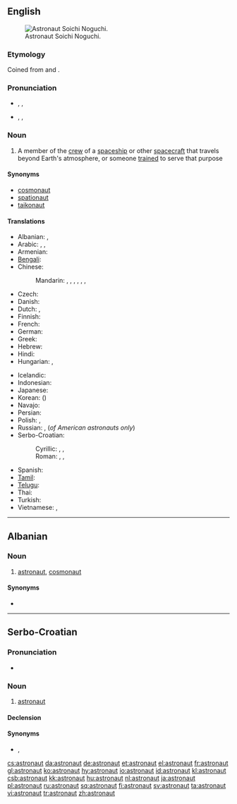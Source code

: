 {{also|Astronaut}}
==English==
{{wikipedia}}
[[Image:Soichi 20Noguchi em 20alta.jpg|thumb|right|Astronaut Soichi Noguchi.]]

===Etymology===
Coined from {{etyl|grc}} {{term|ἄστρον|sc=polytonic|tr=ástron||star|lang=grc}} and {{term|ναύτης|sc=polytonic|tr=naútēs||sailor|lang=grc}}.

===Pronunciation===
* {{a|Canada}} {{enPR|ăs'trənôt"}}, {{IPA|/ˈæstrəˌnɑt/}}, {{SAMPA|/"{str@%nAt/}}
*: {{audio|en-ca-astronaut.ogg|Audio (CA)}}
* {{a|UK}}  {{enPR|ăs'trənôt"}}, {{IPA|/ˈæs.tɹəˌnɔː(ɹ)t/}}, {{SAMPA|/"{s.tr@%nO:(r)t/}}

===Noun===
{{en-noun}}

# A member of the [[crew]] of a [[spaceship]] or other [[spacecraft]] that travels beyond Earth's atmosphere, or someone [[trained]] to serve that purpose

====Synonyms====
* [[cosmonaut]]
* [[spationaut]]
* [[taikonaut]]

====Translations====
{{trans-top|member of the crew of a spaceship or other spacecraft, or someone trained for that purpose}}
* Albanian: {{t+|sq|astronaut|xs=Albanian}}, {{t-|sq|kosmonaut|xs=Albanian}}
* Arabic: {{t|ar|رجل فضاء|m|tr=rájul faDaaʼ|sc=Arab}},  {{t|ar|رائد فضاء|m|tr=raaʼib faDaaʼ|sc=Arab}},  {{t|ar|ملاح فضائي|m|tr=mallaaH faDaaʼiy|sc=Arab}}
* Armenian: {{t-|hy|աստղագնաց|tr=astġagnac'}}
* [[Bengali]]: {{t|bn|নভোচারী|sc=Beng}}
* Chinese:
*: Mandarin: {{t|zh|太空人|tr=tàikōngrén|sc=Hani}},  {{t|zh|宇航員|sc=Hani}},  {{t|zh|宇航员|tr=yǔhángyuán|sc=Hani}},  {{t|zh|航天員|sc=Hani}},  {{t|zh|航天员|tr=hángtiānyuán|sc=Hani}},  {{t|zh|宇宙飛行員|sc=Hani}},  {{t|zh|宇宙飞行员|tr=yǔzhòu fēixíngyuán|sc=Hani}}
* Czech: {{t+|cs|kosmonaut|m}}
* Danish: {{t+|da|astronaut}}
* Dutch: {{t+|nl|ruimtevaarder|m}}, {{t+|nl|astronaut|m}}
* Finnish: {{t+|fi|astronautti}}
* French: {{t+|fr|astronaute|m}}
* German: {{t+|de|Astronaut|m}}
* Greek: {{t|el|αστροναύτης|m|tr=astronáftis}}
* Hebrew: {{t|he|טייס חלל|sc=Hebr}}
* Hindi: {{t|hi|अंतरिक्ष यात्री|sc=Deva}}
* Hungarian: {{t+|hu|űrhajós}}, {{t|hu|asztronauta}}
{{trans-mid}}
* Icelandic: {{t|is|geimfari|m}}
* Indonesian: {{t+|id|astronot|xs=Indonesian}}
* Japanese: {{t|ja|宇宙飛行士|tr=うちゅうひこうし, uchū-hikōshi}}
* Korean: {{t|ko|우주비행사|tr=uju-bihaengsa}} ({{t|ko|宇宙飛行士}})
* Navajo: {{tø|nv|wótáahgoo ałnaaʼáłtʼahiʼ‎‎}}
* Persian: {{t|fa|فضانورد|sc=fa-Arab}}
* Polish: {{t|pl|astronauta|m}}, {{t|pl|astronautka|f}}
* Russian: {{t+|ru|космонавт|m|tr=kosmonávt|sc=Cyrl}}, {{t+|ru|астронавт|m|tr=astronávt|sc=Cyrl}} (''of American astronauts only'')
* Serbo-Croatian:
*: Cyrillic: {{t|sh|астронаут|m|alt=астрона̀ут|sc=Cyrl}}, {{t|sh|козмонаут|m|alt=козмона̀ут|sc=Cyrl}}, {{t|sh|космонаут|m|alt=космона̀ут|sc=Cyrl}}
*: Roman: {{t|sh|astronaut|m|alt=astronàut}}, {{t|sh|kozmonaut|m|alt=kozmonàut}}, {{t|sh|kosmonaut|m|alt=kosmonàut}}
* Spanish: {{t-|es|astronauta|m|f}}
* [[Tamil]]: {{t|ta|விண்ணோடி|sc=Taml}}
* [[Telugu]]: {{t|te|వ్యోమగామి|tr=wyoomagaami|sc=Telu}}
* Thai: {{t|th|นักบินอวกาศ|tr=nákbinawakaad|sc=Thai}}
* Turkish: {{t+|tr|astronot}}
* Vietnamese: {{t|vi|nhà du hành vũ trụ}},  {{t|vi|phi hành gia}}
{{trans-bottom}}

----

==Albanian==

===Noun===
{{infl|sq|noun}}

# [[#English|astronaut]], [[cosmonaut]]

====Synonyms====
* {{l|sq|kosmonaut}}

----

==Serbo-Croatian==

===Pronunciation===
* {{IPA|/astronǎut/|lang=sh}}

===Noun===
{{sh-noun|g=m|head=astronàut|r|астронаут|астрона̀ут}}

# [[#English|astronaut]]

====Declension====
{{sh-decl-noun
|astronaut|astronauti
|astronauta|astronauta
|astronautu|astronautima
|astronauta|astronaute
|astronaute|astronauti
|astronautu|astronautima
|astronautom|astronautima
}}

====Synonyms====
* {{i-c|astronaut}} {{l|sh|kozmonaut|kozmonàut}}, {{l|sh|kosmonaut|kosmonàut}}

[[cs:astronaut]]
[[da:astronaut]]
[[de:astronaut]]
[[et:astronaut]]
[[el:astronaut]]
[[fr:astronaut]]
[[gl:astronaut]]
[[ko:astronaut]]
[[hy:astronaut]]
[[io:astronaut]]
[[id:astronaut]]
[[kl:astronaut]]
[[csb:astronaut]]
[[kk:astronaut]]
[[hu:astronaut]]
[[nl:astronaut]]
[[ja:astronaut]]
[[pl:astronaut]]
[[ru:astronaut]]
[[sq:astronaut]]
[[fi:astronaut]]
[[sv:astronaut]]
[[ta:astronaut]]
[[vi:astronaut]]
[[tr:astronaut]]
[[zh:astronaut]]